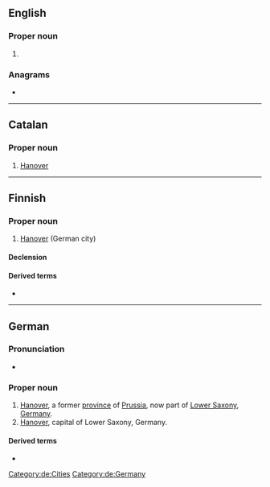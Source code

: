 ==English==

===Proper noun===
{{en-proper noun}}

# {{alternative spelling of|Hanover|lang=en}}

===Anagrams===
* {{anagrams|en|Vanhorne}}

----

==Catalan==

===Proper noun===
{{ca-proper noun}}

# [[Hanover]]

----

==Finnish==

===Proper noun===
{{fi-proper noun}}

# [[Hanover]] (German city)

====Declension====
{{fi-decl-risti|n=sg|Hannover|||a|i=0}}

====Derived terms====
* {{l|fi|hannoverinvihikoira}}

----

==German==
{{wikipedia|lang=de}}

===Pronunciation===
* {{audio|De-Hannover.ogg|Audio|lang=de}}

===Proper noun===
{{de-proper noun|n}}

# [[Hanover]], a former [[province]] of [[Prussia]], now part of [[Lower Saxony]], [[Germany]].
# [[Hanover]], capital of Lower Saxony, Germany.

====Derived terms====
* {{l|de|Hannoveraner}}

[[Category:de:Cities]]
[[Category:de:Germany]]